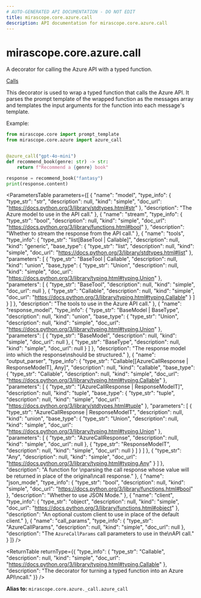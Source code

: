 ```yaml
---
# AUTO-GENERATED API DOCUMENTATION - DO NOT EDIT
title: mirascope.core.azure.call
description: API documentation for mirascope.core.azure.call
---
```


# mirascope.core.azure.call

A decorator for calling the Azure API with a typed function.

<Info title="Usage">

[Calls](/docs/mirascope/learn/calls)

</Info>


This decorator is used to wrap a typed function that calls the Azure API. It parses
the prompt template of the wrapped function as the messages array and templates the input
arguments for the function into each message's template.

Example:

```python
from mirascope.core import prompt_template
from mirascope.core.azure import azure_call


@azure_call("gpt-4o-mini")
def recommend_book(genre: str) -> str:
    return f"Recommend a {genre} book"

response = recommend_book("fantasy")
print(response.content)
```

<ParametersTable
  parameters={[
  {
    "name": "model",
    "type_info": {
      "type_str": "str",
      "description": null,
      "kind": "simple",
      "doc_url": "https://docs.python.org/3/library/stdtypes.html#str"
    },
    "description": "The Azure model to use in the API call."
  },
  {
    "name": "stream",
    "type_info": {
      "type_str": "bool",
      "description": null,
      "kind": "simple",
      "doc_url": "https://docs.python.org/3/library/functions.html#bool"
    },
    "description": "Whether to stream the response from the API call."
  },
  {
    "name": "tools",
    "type_info": {
      "type_str": "list[BaseTool | Callable]",
      "description": null,
      "kind": "generic",
      "base_type": {
        "type_str": "list",
        "description": null,
        "kind": "simple",
        "doc_url": "https://docs.python.org/3/library/stdtypes.html#list"
      },
      "parameters": [
        {
          "type_str": "BaseTool | Callable",
          "description": null,
          "kind": "union",
          "base_type": {
            "type_str": "Union",
            "description": null,
            "kind": "simple",
            "doc_url": "https://docs.python.org/3/library/typing.html#typing.Union"
          },
          "parameters": [
            {
              "type_str": "BaseTool",
              "description": null,
              "kind": "simple",
              "doc_url": null
            },
            {
              "type_str": "Callable",
              "description": null,
              "kind": "simple",
              "doc_url": "https://docs.python.org/3/library/typing.html#typing.Callable"
            }
          ]
        }
      ]
    },
    "description": "The tools to use in the Azure API call."
  },
  {
    "name": "response_model",
    "type_info": {
      "type_str": "BaseModel | BaseType",
      "description": null,
      "kind": "union",
      "base_type": {
        "type_str": "Union",
        "description": null,
        "kind": "simple",
        "doc_url": "https://docs.python.org/3/library/typing.html#typing.Union"
      },
      "parameters": [
        {
          "type_str": "BaseModel",
          "description": null,
          "kind": "simple",
          "doc_url": null
        },
        {
          "type_str": "BaseType",
          "description": null,
          "kind": "simple",
          "doc_url": null
        }
      ]
    },
    "description": "The response model into which the response\nshould be structured."
  },
  {
    "name": "output_parser",
    "type_info": {
      "type_str": "Callable[[AzureCallResponse | ResponseModelT], Any]",
      "description": null,
      "kind": "callable",
      "base_type": {
        "type_str": "Callable",
        "description": null,
        "kind": "simple",
        "doc_url": "https://docs.python.org/3/library/typing.html#typing.Callable"
      },
      "parameters": [
        {
          "type_str": "[AzureCallResponse | ResponseModelT]",
          "description": null,
          "kind": "tuple",
          "base_type": {
            "type_str": "tuple",
            "description": null,
            "kind": "simple",
            "doc_url": "https://docs.python.org/3/library/stdtypes.html#tuple"
          },
          "parameters": [
            {
              "type_str": "AzureCallResponse | ResponseModelT",
              "description": null,
              "kind": "union",
              "base_type": {
                "type_str": "Union",
                "description": null,
                "kind": "simple",
                "doc_url": "https://docs.python.org/3/library/typing.html#typing.Union"
              },
              "parameters": [
                {
                  "type_str": "AzureCallResponse",
                  "description": null,
                  "kind": "simple",
                  "doc_url": null
                },
                {
                  "type_str": "ResponseModelT",
                  "description": null,
                  "kind": "simple",
                  "doc_url": null
                }
              ]
            }
          ]
        },
        {
          "type_str": "Any",
          "description": null,
          "kind": "simple",
          "doc_url": "https://docs.python.org/3/library/typing.html#typing.Any"
        }
      ]
    },
    "description": "A function for \nparsing the call response whose value will be returned in place of the original\ncall response."
  },
  {
    "name": "json_mode",
    "type_info": {
      "type_str": "bool",
      "description": null,
      "kind": "simple",
      "doc_url": "https://docs.python.org/3/library/functions.html#bool"
    },
    "description": "Whether to use JSON Mode."
  },
  {
    "name": "client",
    "type_info": {
      "type_str": "object",
      "description": null,
      "kind": "simple",
      "doc_url": "https://docs.python.org/3/library/functions.html#object"
    },
    "description": "An optional custom client to use in place of the default client."
  },
  {
    "name": "call_params",
    "type_info": {
      "type_str": "AzureCallParams",
      "description": null,
      "kind": "simple",
      "doc_url": null
    },
    "description": "The `AzureCallParams` call parameters to use in the\nAPI call."
  }
]}
/>

<ReturnTable
  returnType={{
  "type_info": {
    "type_str": "Callable",
    "description": null,
    "kind": "simple",
    "doc_url": "https://docs.python.org/3/library/typing.html#typing.Callable"
  },
  "description": "The decorator for turning a typed function into an Azure API\ncall."
}}
/>


**Alias to:** `mirascope.core.azure._call.azure_call`

